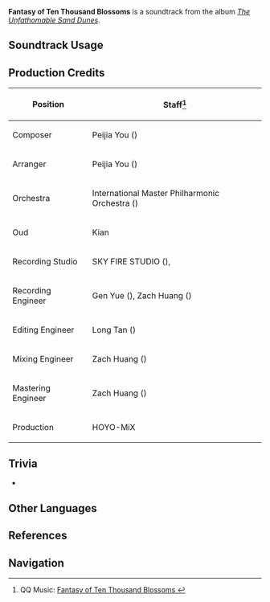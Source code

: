 {{Soundtrack Infobox
|image          = The Unfathomable Sand Dunes.png
|album          = The Unfathomable Sand Dunes
|disc           = 1
|number         = 06
|featured       =
|featured2      =
|featured3      =
|featured_disc  =
|featured_disc2 =
|featured_disc3 =
|youtube_id     = MXQVAi0GGzM
|spotify_id     = 2onyVFd7oIYfGhRnjDBNny
|previous       = Where Simurgh Rests
|next           = Dirge of Newborn Life
}}
'''Fantasy of Ten Thousand Blossoms''' is a soundtrack from the album ''[[The Unfathomable Sand Dunes]]''.

==Soundtrack Usage==
{{Soundtrack Usage
|quest    = 
|location = Hills of Barsom//night
|domain   = 
|eventgameplay = Chords of the Forest
}}

==Production Credits==
{| class="wikitable"
! Position
! Staff<ref>QQ Music: [https://y.qq.com/n/ryqq/songDetail/001tePxx2Bpid4 Fantasy of Ten Thousand Blossoms {{zh|万千蕊芯之梦}}]</ref>
|-
! Composer
| Peijia You ({{zh|尤裴佳}})
|-
! Arranger
| Peijia You ({{zh|尤裴佳}})
|-
! Orchestra
| International Master Philharmonic Orchestra ({{zh|国际首席爱乐乐团}})
|-
! Oud
| Kian
|-
! Recording Studio
| SKY FIRE STUDIO ({{zh|九紫天诚录音棚}}), {{Not a Typo|52Hz Studio}}
|-
! Recording Engineer
| Gen Yue ({{zh|岳艮}}), Zach Huang ({{zh|黄巍}})
|-
! Editing Engineer
| Long Tan ({{zh|谭龙}})
|-
! Mixing Engineer
| Zach Huang ({{zh|黄巍}})
|-
! Mastering Engineer
| Zach Huang ({{zh|黄巍}})
|-
! Production
| HOYO-MiX
|}
<!--
==Gallery==
<gallery>
</gallery>
-->

==Trivia==
* {{Transclude|Where Simurgh Rests|HillsOfBarsomTheme1|section=1}}

==Other Languages==
{{Other Languages
|en      = Fantasy of Ten Thousand Blossoms
|zhs     = 万千蕊芯之梦
|zhs_rm  = Wànqiān Ruǐxīn zhī Mèng
|zht     = 萬千蕊芯之夢
|zht_rm  = Wànqiān Ruǐxīn zhī Mèng
|zh_tl   = Dreams of Myriad Flowers
|ja      = 花蕊は幾千もの夢をみる
|ja_rm   = Kazui wa Ikusen Mono Yume wo Miru
|ja_tl   = 
}}

==References==
{{Reflist}}

==Navigation==
{{Soundtrack Navbox|The Unfathomable Sand Dunes}}